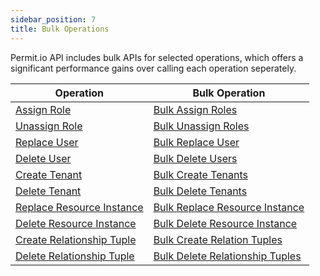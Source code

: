 ```yaml
---
sidebar_position: 7
title: Bulk Operations
---
```


Permit.io API includes bulk APIs for selected operations, which offers a significant performance gains over calling each operation seperately.

| Operation                                                                                                                 | Bulk Operation                                                                                                                      |
| ------------------------------------------------------------------------------------------------------------------------- | ----------------------------------------------------------------------------------------------------------------------------------- |
| [Assign Role](https://api.permit.io/v2/redoc#tag/Role-Assignments/operation/assign_role)                                  | [Bulk Assign Roles](https://api.permit.io/v2/redoc#tag/Role-Assignments/operation/bulk_assign_role)                                 |
| [Unassign Role](https://api.permit.io/v2/redoc#tag/Role-Assignments/operation/unassign_role)                              | [Bulk Unassign Roles](https://api.permit.io/v2/redoc#tag/Role-Assignments/operation/bulk_unassign_role)                             |
| [Replace User](https://api.permit.io/v2/redoc#tag/Users/operation/replace_user)                                           | [Bulk Replace User](https://api.permit.io/v2/redoc#tag/Bulk-Operations/operation/bulk_replace_users)                                |
| [Delete User](https://api.permit.io/v2/redoc#tag/Users/operation/delete_user)                                             | [Bulk Delete Users](https://api.permit.io/v2/redoc#tag/Bulk-Operations/operation/bulk_delete_users)                                 |
| [Create Tenant](https://api.permit.io/v2/redoc#tag/Tenants/operation/create_tenant)                                       | [Bulk Create Tenants](https://api.permit.io/v2/redoc#tag/Bulk-Operations/operation/bulk_create_tenants)                             |
| [Delete Tenant](https://api.permit.io/v2/redoc#tag/Tenants/operation/delete_tenant)                                       | [Bulk Delete Tenants](https://api.permit.io/v2/redoc#tag/Bulk-Operations/operation/bulk_delete_tenants)                             |
| [Replace Resource Instance](https://api.permit.io/v2/redoc#tag/Bulk-Operations/operation/bulk_replace_resource_instances) | [Bulk Replace Resource Instance](https://api.permit.io/v2/redoc#tag/Bulk-Operations/operation/bulk_replace_resource_instances)      |
| [Delete Resource Instance](https://api.permit.io/v2/redoc#tag/Resource-Instances/operation/delete_resource_instance)      | [Bulk Delete Resource Instance](https://api.permit.io/v2/redoc#tag/Bulk-Operations/operation/bulk_delete_resource_instances)        |
| [Create Relationship Tuple](https://api.permit.io/v2/redoc#tag/Relationship-tuples/operation/create_relationship_tuple)   | [Bulk Create Relation Tuples](https://api.permit.io/v2/redoc#tag/Relationship-tuples/operation/bulk_create_relationship_tuples)     |
| [Delete Relationship Tuple](https://api.permit.io/v2/redoc#tag/Relationship-tuples/operation/delete_relationship_tuple)   | [Bulk Delete Relationship Tuples](https://api.permit.io/v2/redoc#tag/Relationship-tuples/operation/bulk_delete_relationship_tuples) |
